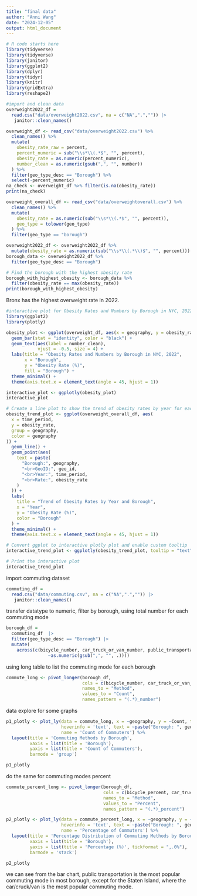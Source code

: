 ```yaml
---
title: "final data"
author: "Anni Wang"
date: "2024-12-05"
output: html_document
---
```


```r
# R code starts here
library(tidyverse)
library(tidyverse)
library(janitor)
library(ggplot2)
library(dplyr)
library(tidyr)
library(knitr)
library(gridExtra)
library(reshape2)
```

```r
#import and clean data
overweight2022_df = 
  read.csv("data/overweight2022.csv", na = c("NA",".","")) |> 
   janitor::clean_names()

overweight_df <- read_csv("data/overweight2022.csv") %>%
  clean_names() %>%
  mutate(
    obesity_rate_raw = percent,  
    percent_numeric = sub("\\s*\\(.*$", "", percent),  
    obesity_rate = as.numeric(percent_numeric),  
    number_clean = as.numeric(gsub(",", "", number))  
  ) %>%
  filter(geo_type_desc == "Borough") %>%
  select(-percent_numeric)  
na_check <- overweight_df %>% filter(is.na(obesity_rate))
print(na_check)

overweight_overall_df <- read_csv("data/overweightoverall.csv") %>%
  clean_names() %>%
  mutate(
    obesity_rate = as.numeric(sub("\\s*\\(.*$", "", percent)),  
    geo_type = tolower(geo_type)  
  ) %>%
  filter(geo_type == "borough")  

```

```r
overweight2022_df <- overweight2022_df %>%
  mutate(obesity_rate = as.numeric(sub("\\s*\\(.*\\)$", "", percent))) 
borough_data <- overweight2022_df %>%
  filter(geo_type_desc == "Borough")

# Find the borough with the highest obesity rate
borough_with_highest_obesity <- borough_data %>%
  filter(obesity_rate == max(obesity_rate))
print(borough_with_highest_obesity)
```
Bronx has the highest overweight rate in 2022.


```r
#interactive plot for Obesity Rates and Numbers by Borough in NYC, 2022
library(ggplot2)
library(plotly)

obesity_plot <- ggplot(overweight_df, aes(x = geography, y = obesity_rate, fill = geography)) +
  geom_bar(stat = "identity", color = "black") +
  geom_text(aes(label = number_clean),  
            vjust = -0.5, size = 4) +  
  labs(title = "Obesity Rates and Numbers by Borough in NYC, 2022",
       x = "Borough",
       y = "Obesity Rate (%)",
       fill = "Borough") +
  theme_minimal() +
  theme(axis.text.x = element_text(angle = 45, hjust = 1))

interactive_plot <- ggplotly(obesity_plot)
interactive_plot

```



```r
# Create a line plot to show the trend of obesity rates by year for each borough
obesity_trend_plot <- ggplot(overweight_overall_df, aes(
  x = time_period,
  y = obesity_rate,
  group = geography,
  color = geography
)) +
  geom_line() +
  geom_point(aes(
    text = paste(
      "Borough:", geography,
      "<br>GeoID:", geo_id,
      "<br>Year:", time_period,
      "<br>Rate:", obesity_rate
    )
  )) +  
  labs(
    title = "Trend of Obesity Rates by Year and Borough",
    x = "Year",
    y = "Obesity Rate (%)",
    color = "Borough"
  ) +
  theme_minimal() +
  theme(axis.text.x = element_text(angle = 45, hjust = 1))

# Convert ggplot to interactive plotly plot and enable custom tooltip
interactive_trend_plot <- ggplotly(obesity_trend_plot, tooltip = "text")

# Print the interactive plot
interactive_trend_plot

```

import commuting dataset
```r
commuting_df = 
  read.csv("data/commuting.csv", na = c("NA",".","")) |> 
   janitor::clean_names()
```

transfer datatype to numeric, filter by borough, using total number for each commuting mode
```r
borough_df = 
  commuting_df  |> 
  filter(geo_type_desc == "Borough") |> 
  mutate(
    across(c(bicycle_number, car_truck_or_van_number, public_transportation_number, walked_number),
                ~as.numeric(gsub(",", "", .))))
```

using long table to list the commuting mode for each borough
```r
commute_long <- pivot_longer(borough_df, 
                             cols = c(bicycle_number, car_truck_or_van_number, public_transportation_number, walked_number), 
                             names_to = "Method", 
                             values_to = "Count",
                             names_pattern = "(.*)_number")  
```

data explore for some graphs

```r
p1_plotly <- plot_ly(data = commute_long, x = ~geography, y = ~Count, type = 'bar', color = ~Method, colors = RColorBrewer::brewer.pal(8, "Set2"),
                     hoverinfo = 'text', text = ~paste("Borough: ", geography, "<br>Geo ID: ", geo_id, "<br>Method: ", Method, "<br>Count: ", Count),
                     name = 'Count of Commuters') %>%
  layout(title = 'Commuting Methods by Borough',
         xaxis = list(title = 'Borough'),
         yaxis = list(title = 'Count of Commuters'),
         barmode = 'group')

p1_plotly 
```

do the same for commuting modes percent
```r
commute_percent_long <- pivot_longer(borough_df, 
                                     cols = c(bicycle_percent, car_truck_or_van_percent, public_transportation_percent, walked_percent), 
                                     names_to = "Method", 
                                     values_to = "Percent",
                                     names_pattern = "(.*)_percent")
```


```r
p2_plotly <- plot_ly(data = commute_percent_long, x = ~geography, y = ~Percent, type = 'bar', color = ~Method, colors = RColorBrewer::brewer.pal(8, "Set1"),
                     hoverinfo = 'text', text = ~paste("Borough: ", geography, "<br>Geo ID: ", geo_id, "<br>Method: ", Method, "<br>Percentage: ", sprintf("%.1f%%", Percent)),
                     name = 'Percentage of Commuters') %>%
  layout(title = 'Percentage Distribution of Commuting Methods by Borough',
         xaxis = list(title = 'Borough'),
         yaxis = list(title = 'Percentage (%)', tickformat = ",.0%"),
         barmode = 'stack')

p2_plotly
```

we can see from the bar chart, public transportation is the most popular commuting mode in most borough, except for the Staten Island, where the car/cruck/van is the most popular commuting mode.


